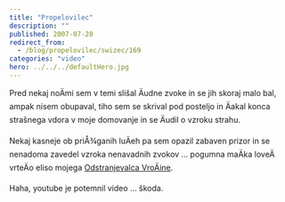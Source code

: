 ```yaml
---
title: "Propelovilec"
description: ""
published: 2007-07-20
redirect_from:
  - /blog/propelovilec/swizec/169
categories: "video"
hero: ../../../defaultHero.jpg
---
```


Pred nekaj noÄmi sem v temi slišal Äudne zvoke in se jih skoraj malo bal, ampak nisem obupaval, tiho sem se skrival pod posteljo in Äakal konca strašnega vdora v moje domovanje in se Äudil o vzroku strahu.

Nekaj kasneje ob priÅ¾ganih luÄeh pa sem opazil zabaven prizor in se nenadoma zavedel vzroka nenavadnih zvokov ... pogumna maÄka loveÄ vrteÄo eliso mojega [Odstranjevalca VroÄine](http://swizec.com/index.php/mode=news/id=233).

Haha, youtube je potemnil video ... škoda.

